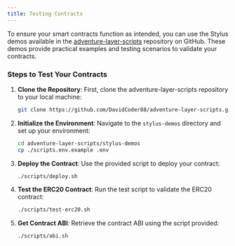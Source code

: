 ```yaml
---
title: Testing Contracts
---
```

To ensure your smart contracts function as intended, you can use the Stylus demos available in the [adventure-layer-scripts](https://github.com/DavidCoder88/adventure-layer-scripts) repository on GitHub. These demos provide practical examples and testing scenarios to validate your contracts.

### Steps to Test Your Contracts

1. **Clone the Repository**: First, clone the adventure-layer-scripts repository to your local machine:
   ```sh
   git clone https://github.com/DavidCoder88/adventure-layer-scripts.git
   ```

2. **Initialize the Environment**: Navigate to the `stylus-demos` directory and set up your environment:
   ```sh
   cd adventure-layer-scripts/stylus-demos
   cp ./scripts.env.example .env
   ```

3. **Deploy the Contract**: Use the provided script to deploy your contract:
   ```sh
   ./scripts/deploy.sh
   ```

4. **Test the ERC20 Contract**: Run the test script to validate the ERC20 contract:
   ```sh
   ./scripts/test-erc20.sh
   ```

5. **Get Contract ABI**: Retrieve the contract ABI using the script provided:
   ```sh
   ./scripts/abi.sh
   ```
